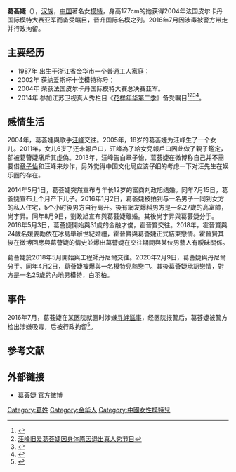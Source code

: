{{艺人
| 姓名 = 葛荟婕
| 类型 = 女艺人
| 图片 = 
| 图片简介 =  
| 原名 =   
| 英文名 =  
| 罗马拼音 =  
| 国籍 ={{PRC}} 
| 民族 = [[汉族|汉族]]
| 出生日期 = {{birth date and age|1987|2|22}}
| 出生地點 ={{CHN}}[[浙江省|浙江省]][[金华市|金华市]] 
| 配偶 = {{marriage|刘政旭|2014|2016|reason=divorced}}
| 儿女 = 女儿：汪曼熙<br>{{birth date and age|2005|11|25}}<br>
儿子：刘文恩<br>{{birth date and age|2014|6|1}}
| 职业     = [[模特|模特]]、[[艺人|艺人]]
| 语言     = [[汉语|汉语]] 
| 教育程度 = [[金华艺术学校|金华艺术学校]] 
| 宗教信仰 = 
| 音乐类型 =  
| 活跃年代 = 2004年至今
| 唱片公司 = 
| 经纪公司 =  
| 网站 = http://weibo.com/gehuijie222 葛荟婕 官方微博
}}

'''葛荟婕'''（{{bd|1987年|2月22日|catIdx=G葛}}），[[汉族|汉族]]，[[中国|中国]]著名女[[模特|模特]]，身高177cm的她获得2004年法国皮尔卡丹国际模特大赛亚军而备受瞩目，晋升国际名模之列。2016年7月因涉毒被警方带走并行政拘留。

==主要经历==
*1987年 出生于浙江省金华市一个普通工人家庭； 
*2002年 获纳爱斯杯十佳模特称号；
*2004年 荣获法国皮尔卡丹国际模特大赛总决赛亚军。
*2014年 参加江苏卫视真人秀栏目《[[花样年华_(电视节目)|花样年华第二季]]》备受瞩目<ref>{{Cite web |url=http://ent.163.com/14/0514/11/9S70T56E00032DGD.html |title=汪峰前女友葛荟婕加盟真人秀引争议 |access-date=2014-06-14 |archive-url=https://web.archive.org/web/20160305014921/http://ent.163.com/14/0514/11/9S70T56E00032DGD.html |archive-date=2016-03-05 |dead-url=yes }}</ref><ref>[http://ent.ifeng.com/a/20140611/40112776_0.shtml 汪峰旧爱葛荟婕因身体原因退出真人秀节目]</ref><ref>{{Cite web |url=http://ent.163.com/14/0611/09/9UEUOSHO00032DGD.html |title=汪峰前女友葛荟婕退出《花样年华2》引质疑 |access-date=2014-06-14 |archive-url=https://web.archive.org/web/20160305024142/http://ent.163.com/14/0611/09/9UEUOSHO00032DGD.html |archive-date=2016-03-05 |dead-url=yes }}</ref><ref>{{Cite web |url=http://www.yangtse.com/gd/2014-06-11/148017.html |title=汪峰前女友葛荟婕退出《花样年华2》 因身体不适 |access-date=2014-06-14 |archive-url=https://web.archive.org/web/20160305112329/http://www.yangtse.com/gd/2014-06-11/148017.html |archive-date=2016-03-05 |dead-url=yes }}</ref>。

== 感情生活 ==
2004年，葛荟婕與歌手[[汪峰|汪峰]]交往。2005年，18岁的葛荟婕为汪峰生了一个女儿。2011年，女儿6岁了还未報戶口，汪峰為了給女兒報戶口因此做了親子鑑定，卻被葛薈婕痛斥其虛偽。2013年，汪峰告白章子怡，葛荟婕在微博称自己并不需要借[[章子怡|章子怡]]和汪峰来炒作，另外觉得中国文化局应该仔细的考虑一下对汪先生在娱乐圈的存在。

2014年5月1日，葛荟婕突然宣布与年长12岁的富商刘政旭结婚。同年7月15日，葛荟婕宣布上个月产下儿子。2016年1月2日，葛荟婕被拍到与一名男子一同到女方的私人住宅，5个小时後男方自行离开。後有網友爆料男方是一名27歲的高富帥，尚宇昇。同年8月9日，劉政旭宣布與葛荟婕離婚。其後尚宇昇與葛荟婕分手。2016年5月3日，葛薈婕開始與31歲的金融才俊，霍晉賢交往。2018年，霍晉賢與24歲名媛姜勵依在冰島舉辦世紀婚禮，霍晉賢與葛薈婕正式結束戀情。霍晉賢其後在微博回應與葛薈婕的情史並爆出葛薈婕在交往期間與某位男藝人有曖昧關係。

葛薈婕於2018年5月開始與工程師丹尼爾交往。2020年2月9日，葛薈婕與丹尼爾分手。同年4月2日，葛薈婕被爆與一名模特兒熱戀中。其後葛薈婕承認戀情，對方是一名25歲的內地男模特，白羽柏。

==事件==
2016年7月，葛荟婕在某医院就医时涉嫌[[寻衅滋事|寻衅滋事]]，经医院报警后，葛荟婕被警方检出涉嫌吸毒，后被行政拘留<ref>{{Cite web |url=http://sd.china.com.cn/a/2016/yule_0725/611364.html |title=汪峰前妻葛荟婕吸毒被抓 网友：监狱风云再添新人（组图） |access-date=2016-07-26 |archive-url=https://web.archive.org/web/20160810092331/http://sd.china.com.cn/a/2016/yule_0725/611364.html |archive-date=2016-08-10 |dead-url=yes }}</ref>。

==参考文献==
{{reflist|2}}

==外部链接==
* [http://weibo.com/gehuijie222 葛荟婕 官方微博] {{Wayback|url=http://weibo.com/gehuijie222 |date=20140406122836 }}

{{DEFAULTSORT:G葛}}
[[Category:葛姓|Category:葛姓]]
[[Category:金华人|Category:金华人]]
[[Category:中國女性模特兒|Category:中國女性模特兒]]